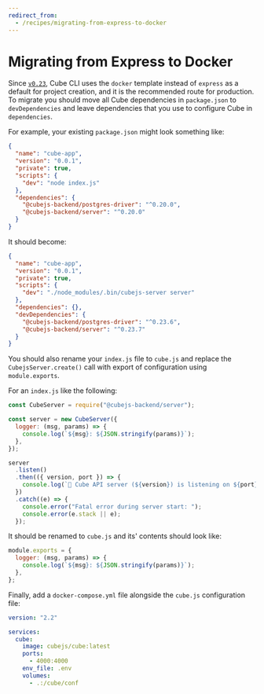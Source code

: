 ```yaml
---
redirect_from:
  - /recipes/migrating-from-express-to-docker
---
```


# Migrating from Express to Docker

Since [`v0.23`][link-v-023-release], Cube CLI uses the `docker` template instead
of `express` as a default for project creation, and it is the recommended route
for production. To migrate you should move all Cube dependencies in
`package.json` to `devDependencies` and leave dependencies that you use to
configure Cube in `dependencies`.

For example, your existing `package.json` might look something like:

```json
{
  "name": "cube-app",
  "version": "0.0.1",
  "private": true,
  "scripts": {
    "dev": "node index.js"
  },
  "dependencies": {
    "@cubejs-backend/postgres-driver": "^0.20.0",
    "@cubejs-backend/server": "^0.20.0"
  }
}
```

It should become:

```json
{
  "name": "cube-app",
  "version": "0.0.1",
  "private": true,
  "scripts": {
    "dev": "./node_modules/.bin/cubejs-server server"
  },
  "dependencies": {},
  "devDependencies": {
    "@cubejs-backend/postgres-driver": "^0.23.6",
    "@cubejs-backend/server": "^0.23.7"
  }
}
```

You should also rename your `index.js` file to `cube.js` and replace the
`CubejsServer.create()` call with export of configuration using
`module.exports`.

For an `index.js` like the following:

```javascript
const CubeServer = require("@cubejs-backend/server");

const server = new CubeServer({
  logger: (msg, params) => {
    console.log(`${msg}: ${JSON.stringify(params)}`);
  },
});

server
  .listen()
  .then(({ version, port }) => {
    console.log(`🚀 Cube API server (${version}) is listening on ${port}`);
  })
  .catch((e) => {
    console.error("Fatal error during server start: ");
    console.error(e.stack || e);
  });
```

It should be renamed to `cube.js` and its' contents should look like:

```javascript
module.exports = {
  logger: (msg, params) => {
    console.log(`${msg}: ${JSON.stringify(params)}`);
  },
};
```

Finally, add a `docker-compose.yml` file alongside the `cube.js` configuration
file:

```yaml
version: "2.2"

services:
  cube:
    image: cubejs/cube:latest
    ports:
      - 4000:4000
    env_file: .env
    volumes:
      - .:/cube/conf
```

[link-v-023-release]: https://github.com/cube-js/cube/releases/tag/v0.23.0
